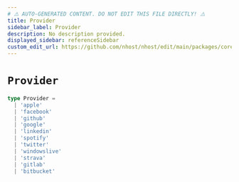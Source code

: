 ```yaml
---
# ⚠️ AUTO-GENERATED CONTENT. DO NOT EDIT THIS FILE DIRECTLY! ⚠️
title: Provider
sidebar_label: Provider
description: No description provided.
displayed_sidebar: referenceSidebar
custom_edit_url: https://github.com/nhost/nhost/edit/main/packages/core/dist/types.d.ts#L96
---
```


# `Provider`

```ts
type Provider =
  | 'apple'
  | 'facebook'
  | 'github'
  | 'google'
  | 'linkedin'
  | 'spotify'
  | 'twitter'
  | 'windowslive'
  | 'strava'
  | 'gitlab'
  | 'bitbucket'
```

